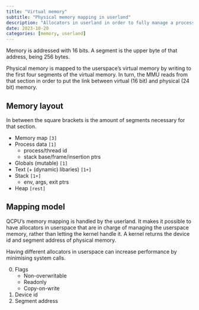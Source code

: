```yaml
---
title: "Virtual memory"
subtitle: "Physical memory mapping in userland"
description: "Allocators in userland in order to fully manage a process' virtual memory."
date: 2023-10-20
categories: [memory, userland]
---
```


Memory is addressed with 16 bits. A segment is the upper byte of that address,
being 256 bytes.

Physical memory is mapped to the userspace's virtual memory
by writing to the first four segments of the virtual memory. In turn, the MMU
reads from that section in order to put the link between virtual (16 bit) and
physical (24 bit) memory.

## Memory layout

In between the square brackets is the amount of segments necessary for that
section.

- Memory map `[3]`
- Process data `[1]`
    - process/thread id
    - stack base/frame/insertion ptrs
- Globals (mutable) `[1]`
- Text (+ (dynamic) libaries) `[1+]`
- Stack `[1+]`
    - env, args, exit ptrs
- Heap `[rest]`

## Mapping model

QCPU's memory mapping is handled by the userland. It makes it possible to have
allocators in userspace that are in charge of managing the userspace memory,
rather than letting the kernel handle it. A kernel returns the device id and
segment address of physical memory.

Having different allocators in userspace can increase performance by minimising
system calls.

0. Flags
    - Non-overwritable
    - Readonly
    - Copy-on-write
2. Device id
3. Segment address
